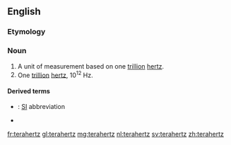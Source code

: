 {{also|térahertz|tera-hertz}}
==English==

===Etymology===
{{prefix|tera|hertz|lang=en}}

===Noun===
{{en-noun|terahertz}}

# A unit of measurement based on one [[trillion]] [[hertz]].
# One [[trillion]] [[hertz]], 10<sup>12</sup> Hz.

====Derived terms====
* {{l|en|THz}}: [[SI]] abbreviation
* {{l|en|terahertz radiation}}

[[fr:terahertz]]
[[gl:terahertz]]
[[mg:terahertz]]
[[nl:terahertz]]
[[sv:terahertz]]
[[zh:terahertz]]